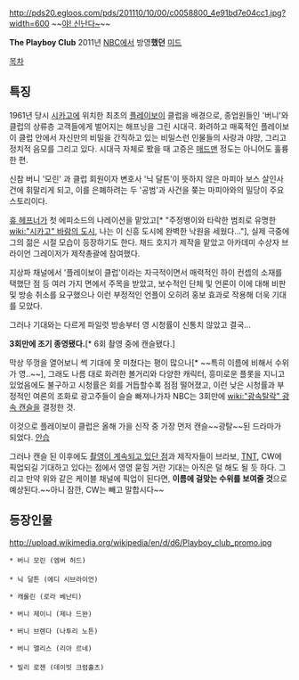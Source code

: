 http://pds20.egloos.com/pds/201110/10/00/c0058800_4e91bd7e04cc1.jpg?width=600
~~[[야! 신난다~]]~~

'''The Playboy Club'''
2011년 [[NBC]]에서 방영'''했던''' [[미드]]

[[목차]]

== 특징 ==
1961년 당시 [[시카고]]에 위치한 최초의 [[플레이보이]] 클럽을 배경으로, 종업원들인 '버니'와 클럽의 상류층 고객들에게 벌어지는 해프닝을 그린 시대극. 화려하고 매혹적인 플레이보이 클럽 안에서 자신만의 비밀을 간직하고 있는 비밀스런 인물들의 사랑과 야망, 그리고 정치적 음모를 그리고 있다. 시대극 자체로 봤을 때 고증은 [[매드맨]] 정도는 아니어도 훌륭한 편.

신참 버니 '모린' 과 클럽 회원이자 변호사 '닉 달튼'이 뜻하지 않은 마피아 보스 살인사건에 휘말리게 되고, 이를 은폐하려는 두 '공범'과 사건을 쫒는 마피아와의 밀당이 주요 스토리이다.

[[휴 헤프너]]가 첫 에피소드의 나레이션을 맡았고[* "주정뱅이와 타락한 범죄로 유명한 [[wiki:"시카고" 바람의 도시]], 나는 이 신흥 도시에 완벽한 낙원을 세웠다…"], 실제 극중에 그의 젊은 시절 모습이 등장하기도 한다. 채드 호지가 제작을 맡았고 아카데미 수상자 브라이언 그레이저가 제작총괄에 참여했다.

지상파 채널에서 '플레이보이 클럽'이라는 자극적이면서 매력적인 하이 컨셉의 소재를 택했단 점 등 여러 가지 면에서 주목을 받았고, 보수적인 단체 및 언론이 이에 대해 비판 및 방송 취소를 요구했으나 이런 부정적인 언플이 오히려 홍보 효과로 작용해 더욱 기대를 모았다.

그러나 기대와는 다르게 파일럿 방송부터 영 시청률이 신통치 않았고 결국...

'''3회만에 조기 종영됐다.'''[* 6회 촬영 중에 캔슬됐다.]

막상 뚜껑을 열어보니 썩 기대에 못 미쳤다는 평이 많으나[* ~~특히 이름에 비해서 수위가 영..~~], 그래도 나름 대로 화려한 볼거리와 다양한 캐릭터, 흥미로운 플롯을 지니고 있었음에도 불구하고 시청률은 회를 거듭할수록 점점 떨어졌고, 이런 낮은 시청률과 부정적인 여론의 조화로 광고주들이 슬슬 빠져나가자 NBC는 3회만에 [[wiki:"광속탈락" 광속 캔슬]]을 결정한 것.

이것으로 플레이보이 클럽은 올해 가을 신작 중 가장 먼저 캔슬~~광탈~~된 드라마가 되었다. [[안습]]

그러나 캔슬 된 이후에도 [http://gall.dcinside.com/list.php?id=f_drama&no=425274 촬영이 계속되고 있단 점]과 제작자들이 브라보, [[TNT]], CW에 픽업되길 기대하고 있다는 점에서 영영 묻힐 거란 기대는 아직은 덜 해도 될 듯 하다. 그리고 만약 위와 같은 케이블 채널에 픽업이 된다면, '''이름에 걸맞는 수위를 보여줄 것'''으로 예상된다.~~아니 잠깐, CW는 빼고 말합시다~~

== 등장인물 ==
http://upload.wikimedia.org/wikipedia/en/d/d6/Playboy_club_promo.jpg

 * 버니 모린 (엠버 허드)
 
 * 닉 달튼 (에디 시브라이언)

 * 캐롤린 (로라 베난티)

 * 버니 제이니 (제나 드완)

 * 버니 브렌다 (나투리 노튼)

 * 버니 앨리스 (리아 르네)
 
 * 빌리 로젠 (데이빗 크럼홀츠)

